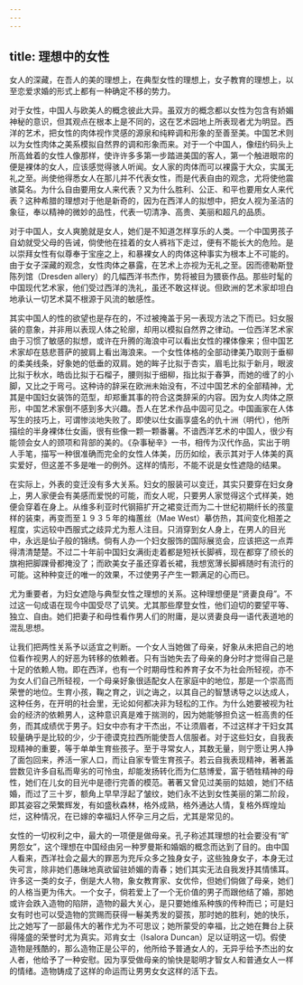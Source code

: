 ```yaml
---
---
---
```

title: 理想中的女性
---



女人的深藏，在吾人的美的理想上，在典型女性的理想上，女子教育的理想上，以至恋爱求婚的形式上都有一种确定不移的势力。

对于女性，中国人与欧美人的概念彼此大异。虽双方的概念都以女性为包含有娇媚神秘的意识，但其观点在根本上是不同的，这在艺术园地上所表现者尤为明显。西洋的艺术，把女性的肉体视作灵感的源泉和纯粹调和形象的至善至美。中国艺术则以为女性肉体之美系模拟自然界的调和形象而来。对于一个中国人，像纽约码头上所高耸着的女性人像那样，使许许多多第一步踏进美国的客人，第一个触进眼帘的便是裸体的女人，应该感觉得骇人听闻。女人家的肉体而可以裸露于大众，实属无礼之至。尚使他得悉女人在那儿并不代表女性，而是代表自由的观念，尤将使他震骇莫名。为什么自由要用女人来代表？又为什么胜利、公正、和平也要用女人来代表？这种希腊的理想对于他是新奇的，因为在西洋人的拟想中，把女人视为圣洁的象征，奉以精神的微妙的品性，代表一切清净、高贵、美丽和超凡的品质。

对于中国人，女人爽脆就是女人，她们是不知道怎样享乐的人类。一个中国男孩子自幼就受父母的告诫，倘使他在挂着的女人裤裆下走过，便有不能长大的危险。是以崇拜女性有似尊奉于宝座之上，和暴裸女人的肉体这种事实为根本上不可能的。由于女子深藏的观念，女性肉体之暴露，在艺术上亦视为无礼之至。因而德勒斯登陈列馆（Dresden allery）的几幅西洋书杰作，势将被目为猥亵作品。那些时髦的中国现代艺术家，他们受过西洋的洗礼，虽还不敢这样说。但欧洲的艺术家却坦白地承认一切艺术莫不根源于风流的敏感性。

其实中国人的性的欲望也是存在的，不过被掩盖于另一表现方法之下而已。妇女服装的意象，并非用以表现人体之轮廓，却用以模拟自然界之律动。一位西洋艺术家由于习惯了敏感的拟想，或许在升腾的海浪中可以看出女性的裸体像来；但中国艺术家却在慈悲菩萨的披肩上看出海浪来。一个女性体格的全部动律美乃取则于垂柳的柔美线条，好象她的低垂的双肩。她的眸子比拟于杏实，眉毛比拟于新月，眼波比拟于秋水，皓齿比拟于石榴子，腰则拟于细柳，指比拟于春笋，而她的缠了的小脚，又比之于弯弓。这种诗的辞采在欧洲未始没有，不过中国艺术的全部精神，尤其是中国妇女装饰的范型，却郑重其事的符合这类辞采的内容。因为女人肉体之原形，中国艺术家倒不感到多大兴趣。吾人在艺术作品中固可见之。中国画家在人体写生的技巧上，可谓惨淡地失败了。即使以仕女画享盛名的仇十洲（明代），他所描绘的半身裸体仕女画，很有些像一颗一颗番薯。不谙西洋艺术的中国人，很少有能领会女人的颈项和背部的美的。《杂事秘辛》一书，相传为汉代作品，实出于明人手笔，描写一种很准确而完全的女性人体美，历历如绘，表示其对于人体美的真实爱好，但这差不多是唯一的例外。这样的情形，不能不说是女性遮隐的结果。

在实际上，外表的变迁没有多大关系。妇女的服装可以变迁，其实只要穿在妇女身上，男人家便会有美感而爱悦的可能，而女人呢，只要男人家觉得这个式样美，她便会穿着在身上。从维多利亚时代钢箍扩开之裙变迁而为二十世纪初期纤长的孩童样的装束，再变而至１９３５年的梅蕙丝（Mae West）摹仿热，其间变化相差之程度，实远较中西服式之歧异尤为惹人注目。只消穿到女人身上，在男人的目光中，永远是仙子般的锦绣。倘有人办一个妇女服饰的国际展览会，应该把这一点弄得清清楚楚。不过二十年前中国妇女满街走着都是短袄长脚裤，现在都穿了颀长的旗袍把脚踝骨都掩没了；而欧美女子虽还穿着长裙，我想宽薄长脚裤随时有流行的可能。这种种变迁的唯一的效果，不过使男子产生一颗满足的心而已。

尤为重要者，为妇女遮隐与典型女性之理想的关系。这种理想便是“贤妻良母”。不过这一句成语在现今中国受尽了讥笑。尤其那些摩登女性，他们迫切的要望平等、独立、自由。她们把妻子和母性看作男人们的附庸，是以贤妻良母一语代表道地的混乱思想。

让我们把两性关系予以适宜之判断。一个女人当她做了母亲，好象从未把自己的地位看作视男人的好恶为转移的依赖者。只有当她失去了母亲的身分时才觉得自己是十足的依赖人物。即在西洋，也有一个时期母性和养育子女不为社会所轻视，亦不为女人们自己所轻视，一个母亲好象很适配女人在家庭中的地位，那是一个崇高而荣誉的地位。生育小孩，鞠之育之，训之诲之，以其自己的智慧诱导之以达成人，这种任务，在开明的社会里，无论如何都决非为轻松的工作。为什么她要被视为社会的经济的依赖男人，这种意识真是难于揣测的，因为她能够担负这一桩高贵的任务，而其成绩优于男子。妇女中亦有才干杰出，不让须眉者，不过这样才干妇女其较量确乎是比较的少，少于德谟克拉西所能使吾人信服者。对于这些妇女，自我表现精神的重要，等于单单生育些孩子。至于寻常女人，其数无量，则宁愿让男人挣了面包回来，养活一家人口，而让自家专管生育孩子。若云自我表现精神，著著盖尝数见许多自私而卑劣的可怜虫，却能发扬转化而为仁慈博爱，富于牺牲精神的母性，她们在儿女的目光中是德行完善的模范。著著又曾见过美丽的姑娘，她们不结婚，而过了三十岁，额角上早早浮起了皱纹，她们永不达到女性美丽的第二阶段，即其姿容之荣繁辉发，有如盛秋森林，格外成熟，格外通达人情，复格外辉煌灿烂，这种情况，在已嫁的幸福妇人怀孕三月之后，尤其是常见的。

女性的一切权利之中，最大的一项便是做母亲。孔子称述其理想的社会要没有“旷男怨女”，这个理想在中国经由另一种罗曼斯和婚姻的概念而达到了目的。由中国人看来，西洋社会之最大的罪恶为充斥众多之独身女子，这些独身女子，本身无过失可言，除非她们愚昧地真欲留驻娇媚的青春；她们其实无法自我发抒其情愫耳。许多这一类的女子，倒是大人物，象女教育家、女优伶，但她们倘做了母亲，她们的人格当更为伟大。一个女子，倘若爱上了一个无价值的男子而跟他结了婚，那她或许会跌入造物的陷阱，造物的最大关心，是只要她维系种族的传种而已；可是妇女有时也可以受造物的赏赐而获得一鬈美秀发的婴孩，那时她的胜利，她的快乐，比之她写了一部最伟大的著作尤为不可思议；她所蒙受的幸福，比之她在舞台上获得隆盛的荣誉时尤为真实。邓肯女士（Isalora Duncan）足以证明这一切。假使造物是残酷的，那么造物正是公平的，他所给予普通女人的，无异乎给予杰出的女人者，他给予了一种安慰。因为享受做母亲的愉快是聪明才智女人和普通女人一样的情绪。造物铸成了这样的命运而让男男女女这样的活下去。